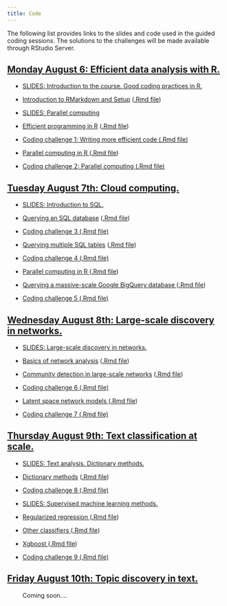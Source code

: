 ```yaml
---
title: Code
---
```


The following list provides links to the slides and code used in the guided coding sessions. The solutions to the challenges will be made available through RStudio Server.

<div class="panel-group">
<div class="panel panel-default">
<div class="panel-heading">
<h2 id="day1" class="panel-title">
<a data-toggle="collapse" href="#collapse2">Monday August 6: Efficient data analysis with R.</a>
</h2>
</div>
<div id="collapse1" class="panel-collapse collapse in" style="margin:12px">

<ul>
<li><p><a href="slides/01-slides-big-data.pdf">SLIDES: Introduction to the course. Good coding practices in R.</a></p>
</li>

<li><p><a href="code/00-setup.html">Introduction to RMarkdown and Setup</a> (<a href="code/00-setup.Rmd">.Rmd file</a>)</p>
</li>

<li><p><a href="slides/02-slides-parallel.pdf">SLIDES: Parallel computing</a></p>
</li>

<li><p><a href="code/01-efficient-programming.html">Efficient programming in R</a> (<a href="code/01-efficient-programming.Rmd">.Rmd file</a>)</p>
</li>

<li><p><a href="code/challenge1.Rmd">Coding challenge 1: Writing more efficient code (.Rmd file)</a></p>
</li>

<li><p><a href="code/02-parallel-computing.html">Parallel computing in R
</a> (<a href="code/02-parallel-computing.Rmd">.Rmd file</a>)</p>
</li>

<li><p><a href="code/challenge2.Rmd">Coding challenge 2: Parallel computing (.Rmd file)</a></p>
</li>


</ul>
</div>
</div>
</div>


<div class="panel-group">
<div class="panel panel-default">
<div class="panel-heading">
<h2 id="day1" class="panel-title">
<a data-toggle="collapse" href="#collapse2">Tuesday August 7th: Cloud computing.</a>
</h2>
</div>
<div id="collapse1" class="panel-collapse collapse in" style="margin:12px">

<ul>

<li><p><a href="slides/03-slides-SQL.pdf">SLIDES: Introduction to SQL.</a></p>
</li>

<li><p><a href="code/03-sql-intro.html">Querying an SQL database</a> (<a href="code/03-sql-intro.Rmd">.Rmd file</a>)</p>
</li>

<li><p><a href="code/challenge3.Rmd">Coding challenge 3 (.Rmd file)</a></p>

<li><p><a href="code/04-sql-advanced.html">Querying multiple SQL tables</a> (<a href="code/04-sql-advanced.Rmd">.Rmd file</a>)</p>
</li>

<li><p><a href="code/challenge4.Rmd">Coding challenge 4 (.Rmd file)</a></p>

<li><p><a href="code/05-bigquery-intro.html">Parallel computing in R
</a> (<a href="code/05-bigquery-intro.Rmd">.Rmd file</a>)</p>
</li>

<li><p><a href="code/06-bigquery-advanced.html">Querying a massive-scale Google BigQuery database
</a> (<a href="code/06-bigquery-advanced.Rmd">.Rmd file</a>)</p>
</li>

<li><p><a href="code/challenge5.Rmd">Coding challenge 5 (.Rmd file)</a></p>
</li>

</ul>
</div>
</div>
</div>


<div class="panel-group">
<div class="panel panel-default">
<div class="panel-heading">
<h2 id="day1" class="panel-title">
<a data-toggle="collapse" href="#collapse3">Wednesday August 8th: Large-scale discovery in networks.</a>
</h2>
</div>
<div id="collapse1" class="panel-collapse collapse in" style="margin:12px">

<ul>

<li><p><a href="slides/04-slides-networks.pdf">SLIDES: Large-scale discovery in networks.</a></p>
</li>

<li><p><a href="code/07-networks-intro.html">Basics of network analysis</a> (<a href="code/07-networks-intro.Rmd">.Rmd file</a>)</p>
</li>

<li><p><a href="code/08-community-detection.html">Community detection in large-scale networks</a> (<a href="code/08-community-detection.Rmd">.Rmd file</a>)</p>
</li>

<li><p><a href="code/challenge6.Rmd">Coding challenge 6 (.Rmd file)</a></p>


<li><p><a href="code/09-latent-space.html">Latent space network models
</a> (<a href="code/09-latent-space.Rmd">.Rmd file</a>)</p>
</li>

<li><p><a href="code/challenge7.Rmd">Coding challenge 7 (.Rmd file)</a></p>
</li>


</ul>
</div>
</div>
</div>


<div class="panel-group">
<div class="panel panel-default">
<div class="panel-heading">
<h2 id="day1" class="panel-title">
<a data-toggle="collapse" href="#collapse4">Thursday August 9th: Text classification at scale.</a>
</h2>
</div>
<div id="collapse1" class="panel-collapse collapse in" style="margin:12px">

<ul>

<li><p><a href="slides/05-slides-text-dictionaries.pdf">SLIDES: Text analysis. Dictionary methods.</a></p>
</li>

<li><p><a href="code/10-dictionary-methods.html">Dictionary methods</a> (<a href="code/10-dictionary-methods.Rmd">.Rmd file</a>)</p>
</li>

<li><p><a href="code/challenge8.Rmd">Coding challenge 8 (.Rmd file)</a></p>

<li><p><a href="slides/06-slides-text-supervised.pdf">SLIDES: Supervised machine learning methods.</a></p>
</li>

<li><p><a href="code/11-supervised-learning.html">Regularized regression
</a> (<a href="code/11-supervised-learning.Rmd">.Rmd file</a>)</p>
</li>

<li><p><a href="code/12-advanced-sml.html">Other classifiers
</a> (<a href="code/12-advanced-sml.Rmd">.Rmd file</a>)</p>
</li>

<li><p><a href="code/13-xgboost.html">Xgboost
</a> (<a href="code/13-xgboost.Rmd">.Rmd file</a>)</p>
</li>

<li><p><a href="code/challenge9.Rmd">Coding challenge 9 (.Rmd file)</a></p>
</li>

</ul>
</div>
</div>
</div>


<div class="panel-group">
<div class="panel panel-default">
<div class="panel-heading">
<h2 id="day1" class="panel-title">
<a data-toggle="collapse" href="#collapse5">Friday August 10th: Topic discovery in text.</a>
</h2>
</div>
<div id="collapse1" class="panel-collapse collapse in" style="margin:12px">

<ul>

Coming soon....

</ul>
</div>
</div>
</div>


